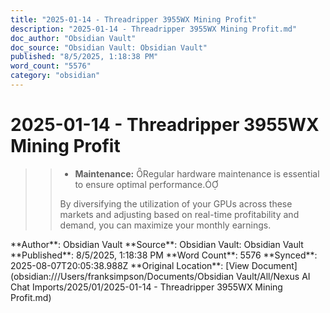 ```yaml
---
title: "2025-01-14 - Threadripper 3955WX Mining Profit"
description: "2025-01-14 - Threadripper 3955WX Mining Profit.md"
doc_author: "Obsidian Vault"
doc_source: "Obsidian Vault: Obsidian Vault"
published: "8/5/2025, 1:18:38 PM"
word_count: "5576"
category: "obsidian"
---
```


# 2025-01-14 - Threadripper 3955WX Mining Profit

>> 
>> - **Maintenance:** Regular hardware maintenance is essential to ensure optimal performance.
>> 
>> By diversifying the utilization of your GPUs across these markets and adjusting based on real-time profitability and demand, you can maximize your monthly earnings. 
<!-- UID: e2b9d903-cdc5-446a-b97e-de71dfa5623b -->

<Note>
**Author**: Obsidian Vault  
**Source**: Obsidian Vault: Obsidian Vault  
**Published**: 8/5/2025, 1:18:38 PM  
**Word Count**: 5576  
**Synced**: 2025-08-07T20:05:38.988Z
</Note>

<Info>
**Original Location**: [View Document](obsidian:///Users/franksimpson/Documents/Obsidian Vault/All/Nexus AI Chat Imports/2025/01/2025-01-14 - Threadripper 3955WX Mining Profit.md)
</Info>
